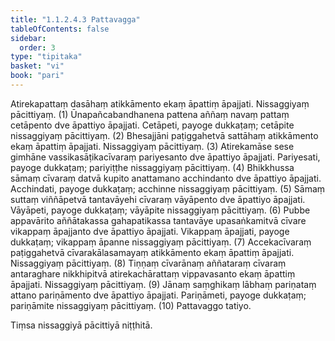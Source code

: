 ```yaml
---
title: "1.1.2.4.3 Pattavagga"
tableOfContents: false
sidebar:
  order: 3
type: "tipitaka"
basket: "vi"
book: "pari"
---
```



<DynamicBreadcrumb />

<Division number="164" book="pari" e="ch" v="5" p="60">

<Paragraph number="374" book="pari">
Atirekapattaṃ dasāhaṃ atikkāmento ekaṃ āpattiṃ āpajjati. Nissaggiyaṃ pācittiyaṃ. (1)
</Paragraph>

<Paragraph number="375" book="pari">
Ūnapañcabandhanena pattena aññaṃ navaṃ pattaṃ cetāpento dve āpattiyo āpajjati. Cetāpeti, payoge dukkaṭaṃ; cetāpite nissaggiyaṃ pācittiyaṃ. (2)
</Paragraph>

<Paragraph number="376" book="pari">
Bhesajjāni paṭiggahetvā sattāhaṃ atikkāmento ekaṃ āpattiṃ āpajjati. Nissaggiyaṃ pācittiyaṃ. (3)
</Paragraph>

<Paragraph number="377" book="pari">
Atirekamāse sese gimhāne vassikasāṭikacīvaraṃ pariyesanto dve āpattiyo āpajjati. Pariyesati, payoge dukkaṭaṃ; pariyiṭṭhe nissaggiyaṃ pācittiyaṃ. (4)
</Paragraph>

<Paragraph number="378" book="pari">
Bhikkhussa sāmaṃ cīvaraṃ datvā kupito anattamano acchindanto dve āpattiyo āpajjati. Acchindati, payoge dukkaṭaṃ; acchinne nissaggiyaṃ pācittiyaṃ. (5)
</Paragraph>

<Paragraph number="379" book="pari">
Sāmaṃ suttaṃ viññāpetvā tantavāyehi cīvaraṃ vāyāpento dve āpattiyo āpajjati. Vāyāpeti, payoge dukkaṭaṃ; vāyāpite nissaggiyaṃ pācittiyaṃ. (6)
</Paragraph>

<Paragraph number="380" book="pari">
Pubbe appavārito aññātakassa gahapatikassa tantavāye upasaṅkamitvā cīvare vikappaṃ āpajjanto dve āpattiyo āpajjati. Vikappaṃ āpajjati, payoge dukkaṭaṃ; vikappaṃ āpanne nissaggiyaṃ pācittiyaṃ. (7)
</Paragraph>

<Paragraph number="381" book="pari">
Accekacīvaraṃ paṭiggahetvā cīvarakālasamayaṃ atikkāmento ekaṃ āpattiṃ āpajjati. Nissaggiyaṃ pācittiyaṃ. (8)
</Paragraph>

<Paragraph number="382" book="pari">
Tiṇṇaṃ cīvarānaṃ aññataraṃ cīvaraṃ antaraghare nikkhipitvā atirekachārattaṃ vippavasanto ekaṃ āpattiṃ āpajjati. Nissaggiyaṃ pācittiyaṃ. (9)
</Paragraph>

<Paragraph number="383" book="pari">
Jānaṃ saṃghikaṃ lābhaṃ pariṇataṃ attano pariṇāmento dve āpattiyo āpajjati. Pariṇāmeti, payoge dukkaṭaṃ; pariṇāmite nissaggiyaṃ pācittiyaṃ. (10)

</Paragraph>
</Division>

<Paragraph number="384" type="center" book="pari">
Pattavaggo tatiyo.

  
Tiṃsa nissaggiyā pācittiyā niṭṭhitā.
</Paragraph>